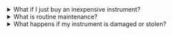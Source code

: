 <details className="heading">
  
  <summary>What if I just buy an inexpensive instrument?</summary>
  
  <details className="sub">

<summary>The Cost of Cheap Materials</summary>

- Cheaper instruments are more high maintenance. It is common in this case to spend more than their
  upfront costs within the first year.
- Often, the playability of these instruments is poor. The last thing a beginner needs is an instrument
  that is more difficult to play than it should be or that doesn't stay in tune.

</details>

<details className="sub">

<summary>The Cost of Routine Maintenance</summary>

- Keep in mind that routine maintenance will be necessary whether you own your
  instrument or not. Unless your rental doesn't get played at all, the annual costs
  of maintaining an instrument that you own, quickly exceed the annual maintenance
  cost of renting.

</details>

<details className="sub">

<summary>Playability and Adjustability</summary>

- Our instrument family (orchestral strings) requires care. Even with the best
  care, with regular use and exposure to varying temperatures and humidity it is expected
  that, over time, you may experience tuning pegs that stick or slip, a warped bridge,
  open seams, a fallen soundpost, etc. - When you rent with us, you are welcome to
  stop by anytime so we can make your playing experience easier and more enjoyable.
  We can help your instrument sound it's best.

</details>

</details>

<details className="heading">

<summary>What is routine maintenance?</summary>

<details className="sub">

<summary>String Replacement and Rehairs </summary>

- Maintaining an instrument is like maintaining a car-
  the more you use it, the more often you will need a "tune-up"
- In this analogy, the strings and the hair of the bow are like your oil change or checking your brake pads.
- In general, bigger strings are replaced less often. Cellos and basses might change strings once every year or two while violinists tend to got through 2-3 sets a year.
- The fibers of the bow hair are responsible for creating tone. The hair degrades over time with use and likely needs to be change at least twice in year.

</details>

<details className="sub">

<summary>Set-up and Tuning Issues</summary>

- Stringed instruments have several
  crucial parts that most be hand-carved to fit each instrument:

  - the Pegs

  - the Bridge

  - the Soundpost

- These crucial parts are sensitive to weather changes
  and can easily shift if an instrument is bumped into. - If you don't see a
  teacher for private lessons, it can be tricky to tune especially as winter sets
  in and especially for cellos. You are always free to stop by for help. We
  sincerely want you to play and enjoy our instruments.

</details>

</details>

<details className="heading">

<summary>What happens if my instrument is damaged or stolen?</summary>

- Insurance is not provided through the rental program. Liability is handled at our discretion on a case by case basis.
  We typically consider your history with us, the severity of the damage, and the extent to which the damage
  was due to carelessness or abuse.
- Our business thrives on long and happy relationships with our customers. You would never be liable
  for more than the wholesale replacement cost of your instrument and we will give you flexible options to
  settle the balance.
- In cases of theft or fire, you would not be liable for any damages with documentation.

</details>
